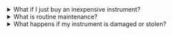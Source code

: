 <details className="heading">
  
  <summary>What if I just buy an inexpensive instrument?</summary>
  
  <details className="sub">

<summary>The Cost of Cheap Materials</summary>

- Cheaper instruments are more high maintenance. It is common in this case to spend more than their
  upfront costs within the first year.
- Often, the playability of these instruments is poor. The last thing a beginner needs is an instrument
  that is more difficult to play than it should be or that doesn't stay in tune.

</details>

<details className="sub">

<summary>The Cost of Routine Maintenance</summary>

- Keep in mind that routine maintenance will be necessary whether you own your
  instrument or not. Unless your rental doesn't get played at all, the annual costs
  of maintaining an instrument that you own, quickly exceed the annual maintenance
  cost of renting.

</details>

<details className="sub">

<summary>Playability and Adjustability</summary>

- Our instrument family (orchestral strings) requires care. Even with the best
  care, with regular use and exposure to varying temperatures and humidity it is expected
  that, over time, you may experience tuning pegs that stick or slip, a warped bridge,
  open seams, a fallen soundpost, etc. - When you rent with us, you are welcome to
  stop by anytime so we can make your playing experience easier and more enjoyable.
  We can help your instrument sound it's best.

</details>

</details>

<details className="heading">

<summary>What is routine maintenance?</summary>

<details className="sub">

<summary>String Replacement and Rehairs </summary>

- Maintaining an instrument is like maintaining a car-
  the more you use it, the more often you will need a "tune-up"
- In this analogy, the strings and the hair of the bow are like your oil change or checking your brake pads.
- In general, bigger strings are replaced less often. Cellos and basses might change strings once every year or two while violinists tend to got through 2-3 sets a year.
- The fibers of the bow hair are responsible for creating tone. The hair degrades over time with use and likely needs to be change at least twice in year.

</details>

<details className="sub">

<summary>Set-up and Tuning Issues</summary>

- Stringed instruments have several
  crucial parts that most be hand-carved to fit each instrument:

  - the Pegs

  - the Bridge

  - the Soundpost

- These crucial parts are sensitive to weather changes
  and can easily shift if an instrument is bumped into. - If you don't see a
  teacher for private lessons, it can be tricky to tune especially as winter sets
  in and especially for cellos. You are always free to stop by for help. We
  sincerely want you to play and enjoy our instruments.

</details>

</details>

<details className="heading">

<summary>What happens if my instrument is damaged or stolen?</summary>

- Insurance is not provided through the rental program. Liability is handled at our discretion on a case by case basis.
  We typically consider your history with us, the severity of the damage, and the extent to which the damage
  was due to carelessness or abuse.
- Our business thrives on long and happy relationships with our customers. You would never be liable
  for more than the wholesale replacement cost of your instrument and we will give you flexible options to
  settle the balance.
- In cases of theft or fire, you would not be liable for any damages with documentation.

</details>
